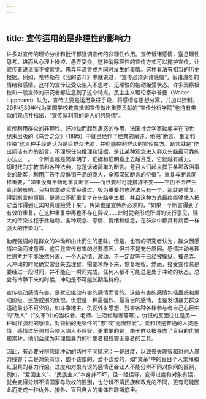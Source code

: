 ```yaml
---
---
---
```

title: 宣传运用的是非理性的影响力
---





许多对宣传的理论分析和批评都强调宣传的非理性作用。宣传诉诸感情，窒息理性思考，进而从心理上操控、愚弄受众。这种消除理性的宣传方式可以掩护宣传，让宣传者说谎而不被察觉。愚弄与谎言成为同时发生的事情。这种看法有相当的历史根据。例如，希特勒在《我的奋斗》中就说过，“宣传必须诉诸感情”。诉诸激烈的情绪和感情，这样的宣传让受众陷入不思考、无理性的被动接受状态。许多观察极权和一般宣传的研究者都注意到了这个特点，民主主义理论家李普曼（Walter Lippmann）认为，宣传主要是运用象征手段，将感情与思想分离，并加以控制。20世纪30年代为美国学校教育抵御宣传做出重要贡献的“宣传分析学院”也持有类似的观点并指出，“宣传家利用的是人们的感情”。

宣传利用群众的非理性、好冲动而起到蛊惑的作用，法国社会学家勒庞早在19世纪末出版的《乌合之众》（1895）中就已经作了经典的阐述。他把“断言、重复和传染”这三种手段确认为是给群众洗脑，并彻底控制群众的宣传良方。断言就是“作出简洁有力的断言，不理睬任何推理和证据，是让某种观念进入群众头脑最可靠的办法之一。一个断言越是简单明了，证据和证明看上去越贫乏，它就越有威力。一切时代的宗教书和各种法典，总是诉诸简单的断言。号召人们起来捍卫某项政治事业的政客，利用广告手段推销产品的商人，全都深知断言的价值”。重复与断言同样重要，“如果没有不断地重复断言——而且要尽可能措辞不变——它仍不会产生真正的影响。我相信拿破仑曾经说过，极为重要的修辞法只有一个，那就是重复。得到断言的事情，是通过不断重复才在头脑中生根，并且这种方式最终能够使人把它当作得到证实的真理接受下来”。传染也是宣传所必须的，“如果一个断言得到了有效的重复，在这种重复中再也不存在异议……此时就会形成所谓的流行意见，强大的传染过程于此启动。各种观念、感情、情绪和信念，在群众中都具有病菌一样强大的传染力”。

勒庞强调的是群众的冲动和由此而生的愚昧。但是，也有的研究者认为，群众因感情冲动而被愚弄，这只是宣传有害的必要原因，但并不是充分原因。感情冲动与理性思考并不能决然分离，一个人动情、激动，不一定就等于已经被操纵、被愚弄。人冲动的时候确实常会失去理智，需要冷静下来，恢复理智。然而，接受宣传总是要经过一段时间，并不能在一瞬间完成。任何人都不可能总是处于冲动的状态，总会有冷静下来的时候，冲动是不可能长期维持的。

宣传挑动感情有害，是就它挑动有害的感情而言的。这些有害的感情包括蛊惑和煽动阶级、民族或别的仇恨。仇恨是一种最强烈、最盲目的感情，也是发动暴力群众运动最必不可少的，如斗争地主、仇视外来思想、残害各种各样参与者自己心目中的“敌人”（“文革”中的当权者、老师、生活优越者等等）。仇恨的反面往往是另一种同样强烈的感情，对领袖的无条件的“忠”或“无限热爱”。爱和恨是普通的人类感情，感情过分强烈会使人陷入不理智，更重要的是，由于群众被导向了盲目的仇恨和崇拜，他们会成为非理性暴力的行使者和残害无辜者的工具。

因此，有必要分辨感情冲动的两种不同情况：一是过度，以致丧失理智和对他人暴力残害；二是对象有误，恨不该恨的，爱不该爱的，如“文革”中的盲目个人崇拜和红卫兵的暴力行凶。过度和对象有误的感情还会让人不能分辨不同对象间的区别，例如，“爱国主义”、“民族主义”本身并不坏，但一经误导，变得过度和对象有误，就会变得分辨不清国家与政权的区别，也分辨不清民族和政党的不同，更有可能因此而变成一种仇外、排外、盲目自大的集体性歇斯底里。